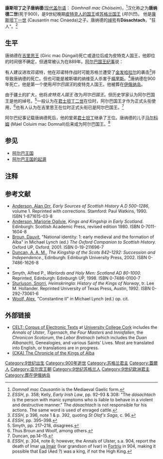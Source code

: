 {{Infobox royalty
| name = 唐纳德二世
| native name = 唐纳德·麦克·君士坦丁
| image          = Domnall Dásachtach.jpg
| imgw = 200
| caption        = 18世纪唐纳德二世想象肖像，但没有任何证据证明他确实长这个样子
| succession     =[[苏格兰君主列表|皮特克人国王]]或[[苏格兰君主列表|阿尔巴国王]]
| reign          = 889年–900年
| predecessor    = [[吉里思王|吉里思王]]
| successor      = [[康斯坦丁二世_(苏格兰)|康斯坦丁二世]]
| issue          = 阿尔巴国王[[马尔科姆一世|马尔科姆一世]]
| house    = [[亚尔宾王朝|亚尔宾王朝]]
| father         = 皮特克人国王[[康斯坦丁一世_(苏格兰)|康斯坦丁一世]]
| death_date  = 900年
| death_place = [[福里斯|福里斯]]或[[邓诺特|邓诺特]]
| place of burial= 伊俄纳岛（Iona）
}}
'''康斯坦丁之子唐纳德'''([[苏格兰盖尔语|现代盖尔语]]： ''Dòmhnall mac Chòiseim'')，<ref>''Domnall mac Causantín'' is the Mediaeval Gaelic form.</ref>汉化称之为'''唐纳德二世'''(死于900)，是9世纪晚期[[皮克特人国王列表|皮特克人的国王]]或[[苏格兰国王|苏格兰国王]] (''阿尔巴'')。 他是[[康斯坦丁一世_(苏格兰)|康斯坦丁一世]] (Causantín mac Cináeda)之子。唐纳德的[[绰号|绰号]]有'''Dásachtach'''，"狂人"。<ref>''ESSH'', p. 358; Kelly, ''Early Irish Law'', pp. 92–93 & 308: "The ''dásachtach'' is the person with manic symptoms who is liable to behave in a violent and destructive manner." The ''dásachtach'' is not responsible for his actions. The same word is used of enraged cattle.</ref>

==生平==
唐纳德在[[吉里思王|吉里思王]] (Giric mac Dúngail)死亡或退位后成为皮特克人国王，他即位的时间很不确定，但通常被认为在889年。[[阿尔巴国王纪事|阿尔巴国王纪事]]说：
{{quote|君士坦丁的儿子唐纳德统治王国11年[889–900]。[[维京人|维京人]]在这时经常入侵王国。他统治期间，苏格兰和挪威展开过一次大战，最后以苏格兰胜利告终。他在Opidum Fother[今[[邓诺特|邓诺特]] ]被外邦人杀害死。<ref>''ESSH'', pp. 395–397.</ref>}}

有人建议进攻邓诺特，他在邓诺特作战时可能苏格兰遭受了[[金发哈拉尔|金发哈拉尔]]的袭击<ref>''ESSH'', p 396, note 1 & p. 392, quoting ''St Olaf's Saga'', c. 96.</ref>并导致唐纳德的死亡。但也可能是被斯堪的纳维亚人杀害于[[福里斯|福里斯]]。<ref>''ESSH'', pp. 395–398.</ref>唐纳德在900年死亡，他是第一个使用''阿尔巴国王''的皮特克人国王。他被葬在[[伊俄纳岛|伊俄纳岛]]。

由于疆土的扩大，他将''皮特克人国王'' 改为''阿尔巴国王''。但历史学家认为阿尔巴国王是他的绰号。<ref>Smyth, pp. 217–218, disagrees.</ref>一般认为在[[君士坦丁二世_(苏格兰)|君士坦丁二世]]在位时，阿尔巴国王才作为正式头衔使用，<ref>Thus Broun and Woolf, among others.</ref>也有人认为在吉里思王在位时正式头衔已是阿尔巴国王。<ref>Duncan, pp.14–15.</ref>

阿尔巴纪事记载唐纳德死后，他的堂弟[[君士坦丁二世_(苏格兰)|君士坦丁]]继承了王位。唐纳德的儿子[[马尔科姆一世|马尔科姆]] (Máel Coluim mac Domnall)后来成为阿尔巴国王。<ref>''ESSH'', p. 304, note 8; however, the Annals of Ulster, s.a. 904, report the death of Ímar [[ua_Ímair|ua Ímair]] (Ivar grandson of Ivar) in [[Fortriu|Fortriu]] in 904, making it possible that Ead (Áed ?) was a king, if not the High King.</ref>

==参见==
* [[苏格兰王国|阿尔巴王国]]
* [[阿尔巴王国的起源|阿尔巴王国的起源]]

==注释==
{{reflist}}

==参考文献==
<div class="references-small">
* [[Alan_Orr_Anderson|Anderson, Alan Orr]], ''Early Sources of Scottish History A.D 500–1286'', volume 1. Reprinted with corrections. Stamford: Paul Watkins, 1990. ISBN 1-871615-03-8
* [[Marjorie_Ogilvie_Anderson|Anderson, Marjorie Ogilvie]], ''Kings and Kingship in Early Scotland.'' Edinburgh: Scottish Academic Press, revised edition 1980. ISBN 0-7011-1604-8
* [[Dauvit_Broun|Broun, Dauvit]], "National identity: 1: early medieval and the formation of Alba" in Michael Lynch (ed.) ''The Oxford Companion to Scottish History.'' Oxford UP, Oxford, 2001. ISBN 0-19-211696-7
* [[A._A._M._Duncan|Duncan, A. A. M.]], ''The Kingship of the Scots 842–1292: Succession and Independence.'', Edinburgh: Edinburgh University Press, 2002. ISBN 0-7486-1626-8
* {{Cite GEIL}}
* Smyth, Alfred P., ''Warlords and Holy Men: Scotland AD 80-1000.'' Reprinted, Edinburgh: Edinburgh UP, 1998. ISBN 0-7486-0100-7
* [[Snorri_Sturluson|Sturluson, Snorri]], ''Heimskringla: History of the Kings of Norway'', tr. Lee M. Hollander. Reprinted University of Texas Press, Austin, 1992. ISBN 0-292-73061-6
* [[Alex_Woolf|Woolf, Alex]], "Constantine II" in Michael Lynch (ed.) op. cit.
</div>

==外部链接==
* [http://celt.ucc.ie/index.html CELT: Corpus of Electronic Texts]{{Wayback|url=http://celt.ucc.ie/index.html |date=20100417070602 }} at [[University_College_Cork|University College Cork]] includes the ''Annals of Ulster'', ''Tigernach'', ''the Four Masters'' and ''Innisfallen'', the ''Chronicon Scotorum'', the ''Lebor Bretnach'' (which includes the ''Duan Albanach''), Genealogies, and various Saints' Lives. Most are translated into English, or translations are in progress.
* [https://web.archive.org/web/20070606150144/http://www.arts.ed.ac.uk/scothist/booklets/sh1/documents-alba.html (CKA) The Chronicle of the Kings of Alba]

{{s-start}}
{{s-hou | [[亚尔宾王朝|亚尔宾王朝]]}}
{{s-reg | }}
{{succession box |
  title=[[苏格兰君主列表|阿尔巴国王]] |
  before=[[吉里思王|吉里思王]]<br>'''和''' [[奥凯德_(鲁恩之子)|奥凯德王]] ? |
  after=[[君士坦丁二世_(苏格兰)|君士坦丁二世]] |
  years=889–900
}}
{{s-end}}

{{Authority control}}
[[Category:9世纪出生|Category:9世纪出生]]
[[Category:900年逝世|Category:900年逝世]]
[[Category:苏格兰君主|Category:苏格兰君主]]
[[Category:蓋爾人|Category:蓋爾人]]
[[Category:亚尔宾王朝|Category:亚尔宾王朝]]
[[Category:9世纪苏格兰人|Category:9世纪苏格兰人]]
[[Category:9世纪欧洲君主|Category:9世纪欧洲君主]]
[[Category:葬在伊俄纳岛|Category:葬在伊俄纳岛]]